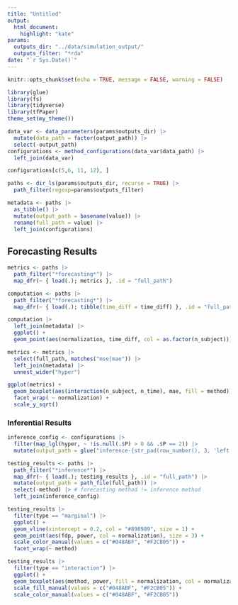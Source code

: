 ```yaml
---
title: "Untitled"
output: 
  html_document:
    highlight: "kate"
params:
  outputs_dir: "../data/simulation_output/"
  outputs_filter: "*rda"
date: "`r Sys.Date()`"
---
```


```r
knitr::opts_chunk$set(echo = TRUE, message = FALSE, warning = FALSE)
```

```r
library(glue)
library(fs)
library(tidyverse)
library(tfPaper)
theme_set(my_theme())
```

```r
data_var <- data_parameters(params$outputs_dir) |>
  mutate(data_path = factor(output_path)) |>
  select(-output_path)
configurations <- method_configurations(data_var$data_path) |>
  left_join(data_var)
```

```r
configurations[c(5,6, 11, 12), ]
```

```r
paths <- dir_ls(params$outputs_dir, recurse = TRUE) |>
  path_filter(regexp=params$outputs_filter)

metadata <- paths |>
  as_tibble() |>
  mutate(output_path = basename(value)) |>
  rename(full_path = value) |>
  left_join(configurations)
```

## Forecasting Results
```r
metrics <- paths |>
  path_filter("*forecasting*") |>
  map_dfr(~ { load(.); metrics }, .id = "full_path")
```

```r
computation <- paths |>
  path_filter("*forecasting*") |>
  map_dfr(~ { load(.); tibble(time_diff = time_diff) }, .id = "full_path")
```

```r
computation |>
  left_join(metadata) |>
  ggplot() +
  geom_point(aes(normalization, time_diff, col = as.factor(n_subject)))
```

```r
metrics <- metrics |>
  select(full_path, matches("mse|mae")) |>
  left_join(metadata) |>
  unnest_wider("hyper")

ggplot(metrics) +
  geom_boxplot(aes(interaction(n_subject, n_time), mae, fill = method)) +
  facet_wrap( ~ normalization) +
  scale_y_sqrt()
```

### Inferential Results

```r
inference_config <- configurations |>
  filter(map_lgl(hyper, ~ !is.null(.$P) > 0 && .$P == 2)) |>
  mutate(output_path = glue("inference-{str_pad(row_number(), 3, 'left', '0')}.rda"))

testing_results <- paths |>
  path_filter("*inference*") |>
  map_dfr(~ { load(.); testing_results }, .id = "full_path") |>
  mutate(output_path = path_file(full_path)) |>
  select(-method) |> # forecasting method != inference method
  left_join(inference_config)
```

```r
testing_results |>
  filter(type == "marginal") |>
  ggplot() +
  geom_vline(xintercept = 0.2, col = "#898989", size = 1) +
  geom_point(aes(fdp, power, col = normalization), size = 3) +
  scale_color_manual(values = c("#048ABF", "#F2CB05")) +
  facet_wrap(~ method)

testing_results |>
  filter(type == "interaction") |>
  ggplot() +
  geom_boxplot(aes(method, power, fill = normalization, col = normalization), alpha = 0.3) +
  scale_fill_manual(values = c("#048ABF", "#F2CB05")) +
  scale_color_manual(values = c("#048ABF", "#F2CB05"))
```